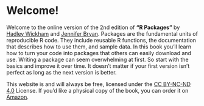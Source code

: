 # Welcome! {.unnumbered}

Welcome to the online version of the 2nd edition of **"R Packages"** by [Hadley Wickham](http://hadley.nz) and [Jennifer Bryan](http://jennybryan.org/).
Packages are the fundamental units of reproducible R code.
They include reusable R functions, the documentation that describes how to use them, and sample data.
In this book you'll learn how to turn your code into packages that others can easily download and use.
Writing a package can seem overwhelming at first.
So start with the basics and improve it over time.
It doesn't matter if your first version isn't perfect as long as the next version is better.

This website is and will always be free, licensed under the [CC BY-NC-ND 4.0](https://creativecommons.org/licenses/by-nc-nd/4.0/) License.
If you'd like a physical copy of the book, you can order it on [Amazon](https://www.amazon.com//dp/109813494X?tag=hadlwick-20).
